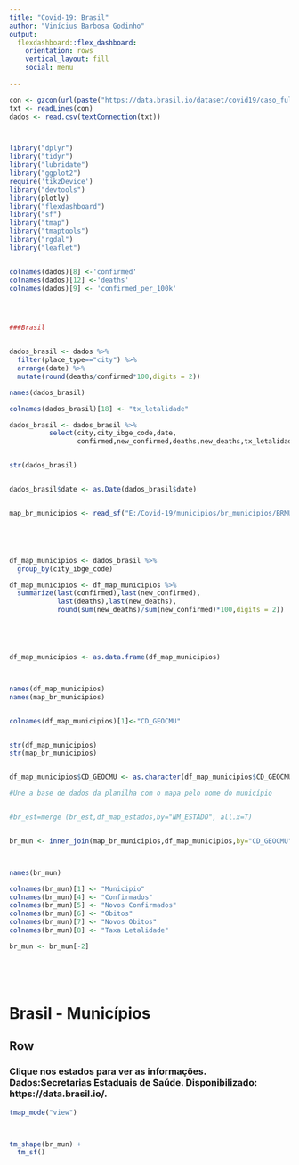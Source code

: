---
title: "Covid-19: Brasil"
author: "Vinícius Barbosa Godinho"
output: 
  flexdashboard::flex_dashboard:
    orientation: rows
    vertical_layout: fill
    social: menu
    
---

```{r setup, include=FALSE}


con <- gzcon(url(paste("https://data.brasil.io/dataset/covid19/caso_full.csv.gz", sep=",")))
txt <- readLines(con)
dados <- read.csv(textConnection(txt))



library("dplyr")
library("tidyr")
library("lubridate")
library("ggplot2")
require('tikzDevice')
library("devtools")
library(plotly)
library("flexdashboard")
library("sf")  
library("tmap")
library("tmaptools")
library("rgdal")
library("leaflet")


colnames(dados)[8] <-'confirmed'
colnames(dados)[12] <-'deaths'
colnames(dados)[9] <- 'confirmed_per_100k'




###Brasil


dados_brasil <- dados %>%
  filter(place_type=="city") %>%
  arrange(date) %>%
  mutate(round(deaths/confirmed*100,digits = 2)) 

names(dados_brasil)

colnames(dados_brasil)[18] <- "tx_letalidade"

dados_brasil <- dados_brasil %>%
          select(city,city_ibge_code,date,
                 confirmed,new_confirmed,deaths,new_deaths,tx_letalidade)


str(dados_brasil)


dados_brasil$date <- as.Date(dados_brasil$date)


map_br_municipios <- read_sf("E:/Covid-19/municipios/br_municipios/BRMUE250GC_SIR.shp")





df_map_municipios <- dados_brasil %>%
  group_by(city_ibge_code) 

df_map_municipios <- df_map_municipios %>%
  summarize(last(confirmed),last(new_confirmed),
            last(deaths),last(new_deaths),
            round(sum(new_deaths)/sum(new_confirmed)*100,digits = 2))





df_map_municipios <- as.data.frame(df_map_municipios)



names(df_map_municipios) 
names(map_br_municipios) 


colnames(df_map_municipios)[1]<-"CD_GEOCMU"


str(df_map_municipios)
str(map_br_municipios) 


df_map_municipios$CD_GEOCMU <- as.character(df_map_municipios$CD_GEOCMU)

#Une a base de dados da planilha com o mapa pelo nome do município


#br_est=merge (br_est,df_map_estados,by="NM_ESTADO", all.x=T) 


br_mun <- inner_join(map_br_municipios,df_map_municipios,by="CD_GEOCMU")



names(br_mun)

colnames(br_mun)[1] <- "Municipio"
colnames(br_mun)[4] <- "Confirmados"
colnames(br_mun)[5] <- "Novos Confirmados"
colnames(br_mun)[6] <- "Obitos"
colnames(br_mun)[7] <- "Novos Obitos"
colnames(br_mun)[8] <- "Taxa Letalidade"

br_mun <- br_mun[-2]






```

Brasil - Municípios
=======================================================================


Row
-------------------------------------

### Clique nos estados para ver as informações. Dados:Secretarias Estaduais de Saúde. Disponibilizado: https://data.brasil.io/.

```{r}



tmap_mode("view")



tm_shape(br_mun) +
  tm_sf()



```


